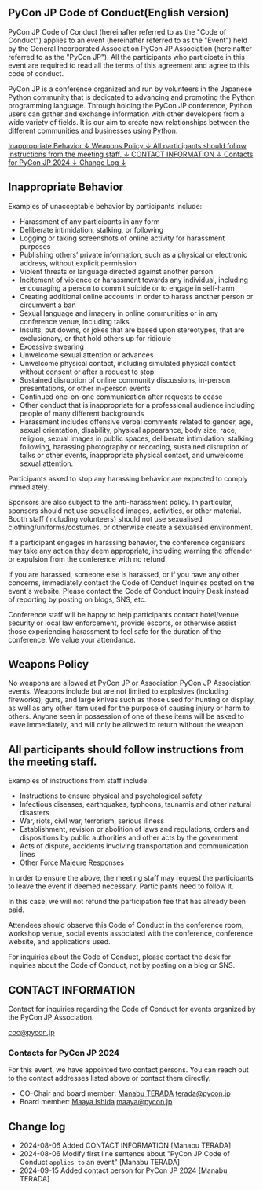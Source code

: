 ## PyCon JP Code of Conduct(English version)

PyCon JP Code of Conduct (hereinafter referred to as the "Code of Conduct") applies to an event (hereinafter referred to as the "Event") held by the General Incorporated Association PyCon JP Association (hereinafter referred to as the "PyCon JP").
All the participants who participate in this event are required to read all the terms of this agreement and agree to this code of conduct.

PyCon JP is a conference organized and run by volunteers in the Japanese Python community that is dedicated to advancing and promoting the Python programming language.
Through holding the PyCon JP conference, Python users can gather and exchange information with other developers from a wide variety of fields.
It is our aim to create new relationships between the different communities and businesses using Python.

<div className="bg-[#FAFAFA] border border-[#0000001A] rounded-2xl p-5 mt-6">
  <div className="lg:grid grid-cols-2 gap-x-4 gap-y-2">
    <a href="#harassment_prohibited" className="flex justify-between items-center border-b border-gray-300 py-3 pr-2 no-underline">
      <span className="font-bold">Inappropriate Behavior</span>
      <span>↓</span>
    </a>
    <a href="#weapons_prohibited" className="flex justify-between items-center border-b border-gray-300 py-3 pr-2 no-underline">
      <span className="font-bold">Weapons Policy</span>
      <span>↓</span>
    </a>
    <a href="#follow_staff_instructions" className="col-span-2 flex justify-between items-center border-b border-gray-300 py-3 pr-2 no-underline">
      <span className="font-bold">All participants should follow instructions from the meeting staff.</span>
      <span>↓</span>
    </a>
    <a href="#contact_information" className="flex justify-between items-center border-b border-gray-300 py-3 pr-2 no-underline">
      <span className="font-bold">CONTACT INFORMATION</span>
      <span>↓</span>
    </a>
    <a href="#pyconjp2024_contacts" className="flex justify-between items-center border-b border-gray-300 py-3 pr-2 no-underline">
      <span className="font-bold">Contacts for PyCon JP 2024</span>
      <span>↓</span>
    </a>
    <a href="#modification_history" className="flex justify-between items-center border-b border-gray-300 py-3 pr-2 no-underline">
      <span className="font-bold">Change Log</span>
      <span>↓</span>
    </a>
    <div></div>
  </div>
</div>

<h2 id="harassment_prohibited" className="!mt-6">Inappropriate Behavior</h2>

Examples of unacceptable behavior by participants include:

* Harassment of any participants in any form
* Deliberate intimidation, stalking, or following
* Logging or taking screenshots of online activity for harassment purposes
* Publishing others’ private information, such as a physical or electronic address, without explicit permission
* Violent threats or language directed against another person
* Incitement of violence or harassment towards any individual, including encouraging a person to commit suicide or to engage in self-harm
* Creating additional online accounts in order to harass another person or circumvent a ban
* Sexual language and imagery in online communities or in any conference venue, including talks
* Insults, put downs, or jokes that are based upon stereotypes, that are exclusionary, or that hold others up for ridicule
* Excessive swearing
* Unwelcome sexual attention or advances
* Unwelcome physical contact, including simulated physical contact without consent or after a request to stop
* Sustained disruption of online community discussions, in-person presentations, or other in-person events
* Continued one-on-one communication after requests to cease
* Other conduct that is inappropriate for a professional audience including people of many different backgrounds
* Harassment includes offensive verbal comments related to gender, age, sexual orientation, disability, physical appearance, body size, race, religion, sexual images in public spaces, deliberate intimidation, stalking, following, harassing photography or recording, sustained disruption of talks or other events, inappropriate physical contact, and unwelcome sexual attention.

Participants asked to stop any harassing behavior are expected to comply immediately.

Sponsors are also subject to the anti-harassment policy.
In particular, sponsors should not use sexualised images, activities, or other material.
Booth staff (including volunteers) should not use sexualised clothing/uniforms/costumes, or otherwise create a sexualised environment.

If a participant engages in harassing behavior, the conference organisers may take any action they deem appropriate, including warning the offender or expulsion from the conference with no refund.

If you are harassed, someone else is harassed, or if you have any other concerns, immediately contact the Code of Conduct Inquiries posted on the event's website.
Please contact the Code of Conduct Inquiry Desk instead of reporting by posting on blogs, SNS, etc.

Conference staff will be happy to help participants contact hotel/venue security or local law enforcement, provide escorts, or otherwise assist those experiencing harassment to feel safe for the duration of the conference.
We value your attendance.

<h2 id="weapons_prohibited">Weapons Policy</h2>

No weapons are allowed at PyCon JP or Association PyCon JP Association events.
Weapons include but are not limited to explosives (including fireworks), guns, and large knives such as those used for hunting or display, as well as any other item used for the purpose of causing injury or harm to others.
Anyone seen in possession of one of these items will be asked to leave immediately, and will only be allowed to return without the weapon

<h2 id="follow_staff_instructions">All participants should follow instructions from the meeting staff.</h2>

Examples of instructions from staff include:

* Instructions to ensure physical and psychological safety
* Infectious diseases, earthquakes, typhoons, tsunamis and other natural disasters
* War, riots, civil war, terrorism, serious illness
* Establishment, revision or abolition of laws and regulations, orders and dispositions by public authorities and other acts by the government
* Acts of dispute, accidents involving transportation and communication lines
* Other Force Majeure Responses

In order to ensure the above, the meeting staff may request the participants to leave the event if deemed necessary.
Participants need to follow it.

In this case, we will not refund the participation fee that has already been paid.

Attendees should observe this Code of Conduct in the conference room, workshop venue, social events associated with the conference, conference website, and applications used.

For inquiries about the Code of Conduct, please contact the desk for inquiries about the Code of Conduct, not by posting on a blog or SNS.

<h2 id="contact_information">CONTACT INFORMATION</h2>

Contact for inquiries regarding the Code of Conduct for events organized by the PyCon JP Association.

[coc@pycon.jp](mailto:coc@pycon.jp)

<h3 id="pyconjp2024_contacts">Contacts for PyCon JP 2024</h3>

For this event, we have appointed two contact persons. You can reach out to the contact addresses listed above or contact them directly.

* CO-Chair and board member: [Manabu TERADA](https://www.pycon.jp/committee/board.html#manabu-terada) [terada@pycon.jp](mailto:terada@pycon.jp)
* Board member: [Maaya Ishida](https://www.pycon.jp/committee/board.html#maaya-ishida) [maaya@pycon.jp](mailto:maaya@pycon.jp)


<h2 id="modification_history">Change log</h2>

- 2024-08-06 Added CONTACT INFORMATION [Manabu TERADA]
- 2024-08-06 Modify first line sentence about "PyCon JP Code of Conduct `applies to` an event" [Manabu TERADA]
- 2024-09-15 Added contact person for PyCon JP 2024 [Manabu TERADA]
